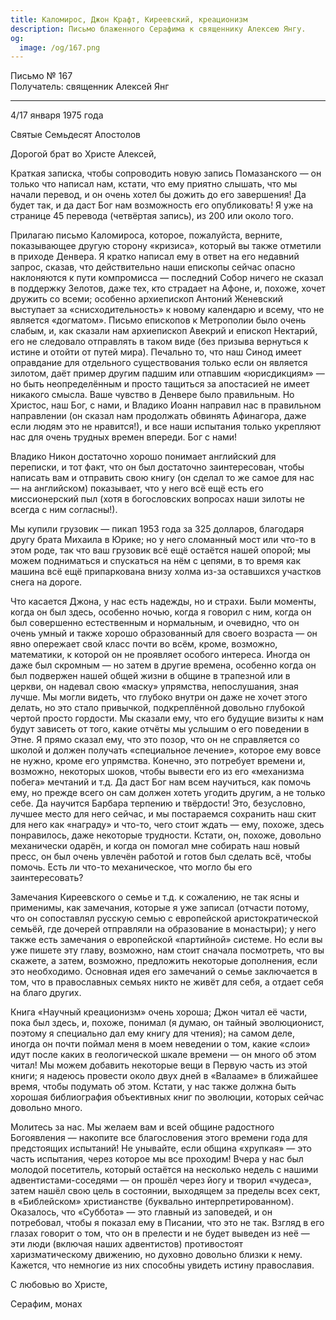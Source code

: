 ```yaml
---
title: Каломирос, Джон Крафт, Киреевский, креационизм
description: Письмо блаженного Серафима к священнику Алексею Янгу.
og:
  image: /og/167.png
---
```


<div style={{textAlign:'right', fontFamily:'monospace'}}>Письмо № 167</div>
<div style={{textAlign:'left', fontFamily:'monospace'}}>Получатель: священник Алексей Янг</div>

---

4/17 января 1975 года

Святые Семьдесят Апостолов

Дорогой брат во Христе Алексей,

Краткая записка, чтобы сопроводить новую запись Помазанского — он только что написал нам, кстати, что ему приятно слышать, что мы начали перевод, и он очень хотел бы дожить до его завершения! Да будет так, и да даст Бог нам возможность его опубликовать! Я уже на странице 45 перевода (четвёртая запись), из 200 или около того.

Прилагаю письмо Каломироса, которое, пожалуйста, верните, показывающее другую сторону «кризиса», который вы также отметили в приходе Денвера. Я кратко написал ему в ответ на его недавний запрос, сказав, что действительно наши епископы сейчас опасно наклоняются к пути компромисса — последний Собор ничего не сказал в поддержку Зелотов, даже тех, кто страдает на Афоне, и, похоже, хочет дружить со всеми; особенно архиепископ Антоний Женевский выступает за «снисходительность» к новому календарю и всему, что не является «догматом». Письмо епископов к Метрополии было очень слабым, и, как сказали нам архиепископ Авекрий и епископ Нектарий, его не следовало отправлять в таком виде (без призыва вернуться к истине и отойти от путей мира). Печально то, что наш Синод имеет оправдание для отдельного существования только если он является зилотом, даёт пример другим падшим или отпавшим «юрисдикциям» — но быть неопределённым и просто тащиться за апостасией не имеет никакого смысла. Ваше чувство в Денвере было правильным. Но Христос, наш Бог, с нами, и Владико Иоанн направил нас в правильном направлении (он сказал нам продолжать обвинять Афинагора, даже если людям это не нравится!), и все наши испытания только укрепляют нас для очень трудных времен впереди. Бог с нами!

Владико Никон достаточно хорошо понимает английский для переписки, и тот факт, что он был достаточно заинтересован, чтобы написать вам и отправить свою книгу (он сделал то же самое для нас — на английском) показывает, что у него всё ещё есть его миссионерский пыл (хотя в богословских вопросах наши зилоты не всегда с ним согласны!).

Мы купили грузовик — пикап 1953 года за 325 долларов, благодаря другу брата Михаила в Юрике; но у него сломанный мост или что-то в этом роде, так что ваш грузовик всё ещё остаётся нашей опорой; мы можем подниматься и спускаться на нём с цепями, в то время как машина всё ещё припаркована внизу холма из-за оставшихся участков снега на дороге.

Что касается Джона, у нас есть надежды, но и страхи. Были моменты, когда он был здесь, особенно ночью, когда я говорил с ним, когда он был совершенно естественным и нормальным, и очевидно, что он очень умный и также хорошо образованный для своего возраста — он явно опережает свой класс почти во всём, кроме, возможно, математики, к которой он не проявляет особого интереса. Иногда он даже был скромным — но затем в другие времена, особенно когда он был подвержен нашей общей жизни в общине в трапезной или в церкви, он надевал свою «маску» упрямства, непослушания, зная лучше. Мы могли видеть, что глубоко внутри он даже не хочет этого делать, но это стало привычкой, подкреплённой довольно глубокой чертой просто гордости. Мы сказали ему, что его будущие визиты к нам будут зависеть от того, какие отчёты мы услышим о его поведении в Этне. Я прямо сказал ему, что это позор, что он не справляется со школой и должен получать «специальное лечение», которое ему вовсе не нужно, кроме его упрямства. Конечно, это потребует времени и, возможно, некоторых шоков, чтобы вывести его из его «механизма побега» мечтаний и т.д. Да даст Бог нам всем научиться, как помочь ему, но прежде всего он сам должен хотеть угодить другим, а не только себе. Да научится Барбара терпению и твёрдости! Это, безусловно, лучшее место для него сейчас, и мы постараемся сохранить наш скит для него как «награду» и что-то, чего стоит ждать — ему, похоже, здесь понравилось, даже некоторые трудности. Кстати, он, похоже, довольно механически одарён, и когда он помогал мне собирать наш новый пресс, он был очень увлечён работой и готов был сделать всё, чтобы помочь. Есть ли что-то механическое, что могло бы его заинтересовать?

Замечания Киреевского о семье и т.д. к сожалению, не так ясны и применимы, как замечания, которые я уже записал (отчасти потому, что он сопоставлял русскую семью с европейской аристократической семьёй, где дочерей отправляли на образование в монастыри); у него также есть замечания о европейской «партийной» системе. Но если вы уже пишете эту главу, возможно, нам стоит сначала посмотреть, что вы скажете, а затем, возможно, предложить некоторые дополнения, если это необходимо. Основная идея его замечаний о семье заключается в том, что в православных семьях никто не живёт для себя, а отдает себя на благо других.

Книга «Научный креационизм» очень хороша; Джон читал её части, пока был здесь, и, похоже, понимал (я думаю, он тайный эволюционист, поэтому я специально дал ему книгу для чтения); на самом деле, иногда он почти поймал меня в моем неведении о том, какие «слои» идут после каких в геологической шкале времени — он много об этом читал! Мы можем добавить некоторые вещи в Первую часть из этой книги; я надеюсь провести около двух дней в «Валааме» в ближайшее время, чтобы подумать об этом. Кстати, у нас также должна быть хорошая библиография объективных книг по эволюции, которых сейчас довольно много.

Молитесь за нас. Мы желаем вам и всей общине радостного Богоявления — накопите все благословения этого времени года для предстоящих испытаний! Не унывайте, если община «хрупкая» — это часть испытания, через которое мы все проходим! Вчера у нас был молодой посетитель, который остаётся на несколько недель с нашими адвентистами-соседями — он прошёл через йогу и творил «чудеса», затем нашёл свою цель в состоянии, выходящем за пределы всех сект, в «Библейском» христианстве (буквально интерпретированном). Оказалось, что «Суббота» — это главный из заповедей, и он потребовал, чтобы я показал ему в Писании, что это не так. Взгляд в его глазах говорит о том, что он в прелести и не будет выведен из неё — эти люди (включая наших адвентистов) противостоят харизматическому движению, но духовно довольно близки к нему. Кажется, что немногие из них способны увидеть истину православия.

С любовью во Христе,

Серафим, монах